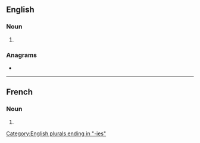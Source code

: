 ==English==

===Noun===
{{head|en|noun plural form}}

# {{plural of|androgyny|lang=en}}

===Anagrams===
* {{anagrams|en|androgynise}}

[[Category:English plurals ending in "-ies"]]

----

==French==

===Noun===
{{head|fr|noun plural form|g=f}}

# {{plural of|androgynie|lang=fr}}